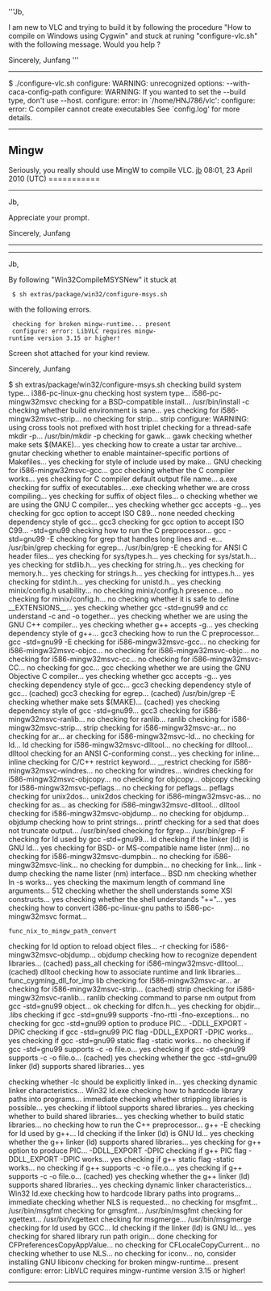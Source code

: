 '''Jb,

I am new to VLC and trying to build it by following the procedure "How to compile on Windows using Cygwin" and stuck at runing "configure-vlc.sh" with the following message. Would you help ?

Sincerely,
Junfang
'''
----------------
$ ./configure-vlc.sh
configure: WARNING: unrecognized options: --with-caca-config-path
configure: WARNING: If you wanted to set the --build type, don't use --host.
configure: error: in `/home/HNJ786/vlc':
configure: error: C compiler cannot create executables
See `config.log' for more details.
-----------------

== Mingw ==
Seriously, you really should use MingW to compile VLC. [[User:J-b|jb]] 08:01, 23 April 2010 (UTC)
===========

-----------------------
Jb,

Appreciate your prompt.

Sincerely,
Junfang
-----------------------

----------------------------------------------
Jb,

By following "Win32CompileMSYSNew" it stuck at 

  $ sh extras/package/win32/configure-msys.sh

with the following errors.

  checking for broken mingw-runtime... present
  configure: error: LibVLC requires mingw-runtime version 3.15 or higher!

Screen shot attached for your kind review.

Sincerely,
Junfang

$ sh extras/package/win32/configure-msys.sh
checking build system type... i386-pc-linux-gnu
checking host system type... i586-pc-mingw32msvc
checking for a BSD-compatible install... /usr/bin/install -c
checking whether build environment is sane... yes
checking for i586-mingw32msvc-strip... no
checking for strip... strip
configure: WARNING: using cross tools not prefixed with host triplet
checking for a thread-safe mkdir -p... /usr/bin/mkdir -p
checking for gawk... gawk
checking whether make sets $(MAKE)... yes
checking how to create a ustar tar archive... gnutar
checking whether to enable maintainer-specific portions of Makefiles... yes
checking for style of include used by make... GNU
checking for i586-mingw32msvc-gcc... gcc
checking whether the C compiler works... yes
checking for C compiler default output file name... a.exe
checking for suffix of executables... .exe
checking whether we are cross compiling... yes
checking for suffix of object files... o
checking whether we are using the GNU C compiler... yes
checking whether gcc accepts -g... yes
checking for gcc option to accept ISO C89... none needed
checking dependency style of gcc... gcc3
checking for gcc option to accept ISO C99... -std=gnu99
checking how to run the C preprocessor... gcc -std=gnu99 -E
checking for grep that handles long lines and -e... /usr/bin/grep
checking for egrep... /usr/bin/grep -E
checking for ANSI C header files... yes
checking for sys/types.h... yes
checking for sys/stat.h... yes
checking for stdlib.h... yes
checking for string.h... yes
checking for memory.h... yes
checking for strings.h... yes
checking for inttypes.h... yes
checking for stdint.h... yes
checking for unistd.h... yes
checking minix/config.h usability... no
checking minix/config.h presence... no
checking for minix/config.h... no
checking whether it is safe to define __EXTENSIONS__... yes
checking whether gcc -std=gnu99 and cc understand -c and -o together... yes
checking whether we are using the GNU C++ compiler... yes
checking whether g++ accepts -g... yes
checking dependency style of g++... gcc3
checking how to run the C preprocessor... gcc -std=gnu99 -E
checking for i586-mingw32msvc-gcc... no
checking for i586-mingw32msvc-objcc... no
checking for i586-mingw32msvc-objc... no
checking for i586-mingw32msvc-cc... no
checking for i586-mingw32msvc-CC... no
checking for gcc... gcc
checking whether we are using the GNU Objective C compiler... yes
checking whether gcc accepts -g... yes
checking dependency style of gcc... gcc3
checking dependency style of gcc... (cached) gcc3
checking for egrep... (cached) /usr/bin/grep -E
checking whether make sets $(MAKE)... (cached) yes
checking dependency style of gcc -std=gnu99... gcc3
checking for i586-mingw32msvc-ranlib... no
checking for ranlib... ranlib
checking for i586-mingw32msvc-strip... strip
checking for i586-mingw32msvc-ar... no
checking for ar... ar
checking for i586-mingw32msvc-ld... no
checking for ld... ld
checking for i586-mingw32msvc-dlltool... no
checking for dlltool... dlltool
checking for an ANSI C-conforming const... yes
checking for inline... inline
checking for C/C++ restrict keyword... __restrict
checking for i586-mingw32msvc-windres... no
checking for windres... windres
checking for i586-mingw32msvc-objcopy... no
checking for objcopy... objcopy
checking for i586-mingw32msvc-peflags... no
checking for peflags... peflags
checking for unix2dos... unix2dos
checking for i586-mingw32msvc-as... no
checking for as... as
checking for i586-mingw32msvc-dlltool... dlltool
checking for i586-mingw32msvc-objdump... no
checking for objdump... objdump
checking how to print strings... printf
checking for a sed that does not truncate output... /usr/bin/sed
checking for fgrep... /usr/bin/grep -F
checking for ld used by gcc -std=gnu99... ld
checking if the linker (ld) is GNU ld... yes
checking for BSD- or MS-compatible name lister (nm)... no
checking for i586-mingw32msvc-dumpbin... no
checking for i586-mingw32msvc-link... no
checking for dumpbin... no
checking for link... link -dump
checking the name lister (nm) interface... BSD nm
checking whether ln -s works... yes
checking the maximum length of command line arguments... 512
checking whether the shell understands some XSI constructs... yes
checking whether the shell understands "+="... yes
checking how to convert i386-pc-linux-gnu paths to i586-pc-mingw32msvc format...
 func_nix_to_mingw_path_convert
checking for ld option to reload object files... -r
checking for i586-mingw32msvc-objdump... objdump
checking how to recognize dependent libraries... (cached) pass_all
checking for i586-mingw32msvc-dlltool... (cached) dlltool
checking how to associate runtime and link libraries... func_cygming_dll_for_imp
lib
checking for i586-mingw32msvc-ar... ar
checking for i586-mingw32msvc-strip... (cached) strip
checking for i586-mingw32msvc-ranlib... ranlib
checking command to parse nm output from gcc -std=gnu99 object... ok
checking for dlfcn.h... yes
checking for objdir... .libs
checking if gcc -std=gnu99 supports -fno-rtti -fno-exceptions... no
checking for gcc -std=gnu99 option to produce PIC... -DDLL_EXPORT -DPIC
checking if gcc -std=gnu99 PIC flag -DDLL_EXPORT -DPIC works... yes
checking if gcc -std=gnu99 static flag -static works... no
checking if gcc -std=gnu99 supports -c -o file.o... yes
checking if gcc -std=gnu99 supports -c -o file.o... (cached) yes
checking whether the gcc -std=gnu99 linker (ld) supports shared libraries... yes

checking whether -lc should be explicitly linked in... yes
checking dynamic linker characteristics... Win32 ld.exe
checking how to hardcode library paths into programs... immediate
checking whether stripping libraries is possible... yes
checking if libtool supports shared libraries... yes
checking whether to build shared libraries... yes
checking whether to build static libraries... no
checking how to run the C++ preprocessor... g++ -E
checking for ld used by g++... ld
checking if the linker (ld) is GNU ld... yes
checking whether the g++ linker (ld) supports shared libraries... yes
checking for g++ option to produce PIC... -DDLL_EXPORT -DPIC
checking if g++ PIC flag -DDLL_EXPORT -DPIC works... yes
checking if g++ static flag -static works... no
checking if g++ supports -c -o file.o... yes
checking if g++ supports -c -o file.o... (cached) yes
checking whether the g++ linker (ld) supports shared libraries... yes
checking dynamic linker characteristics... Win32 ld.exe
checking how to hardcode library paths into programs... immediate
checking whether NLS is requested... no
checking for msgfmt... /usr/bin/msgfmt
checking for gmsgfmt... /usr/bin/msgfmt
checking for xgettext... /usr/bin/xgettext
checking for msgmerge... /usr/bin/msgmerge
checking for ld used by GCC... ld
checking if the linker (ld) is GNU ld... yes
checking for shared library run path origin... done
checking for CFPreferencesCopyAppValue... no
checking for CFLocaleCopyCurrent... no
checking whether to use NLS... no
checking for iconv... no, consider installing GNU libiconv
checking for broken mingw-runtime... present
configure: error: LibVLC requires mingw-runtime version 3.15 or higher!
------------------------------------------------------------------------